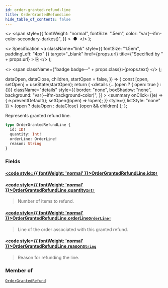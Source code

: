 ```yaml
---
id: order-granted-refund-line
title: OrderGrantedRefundLine
hide_table_of_contents: false
---
```


  <>
    <span
      style={{
        fontWeight: "normal",
        fontSize: ".5em",
        color: "var(--ifm-color-secondary-darkest)",
      }}
    >
      &nbsp;●&nbsp;
    </span>
  </>
);

  <>
    Specification
    <a
      className="link"
      style={{ fontSize: "1.5em", paddingLeft: "4px" }}
      target="\_blank"
      href={props.url}
      title={"Specified by " + props.url}
    >
      ⎘
    </a>
  </>
);

  <>
    <span className={"badge badge--" + props.class}>{props.text}</span>
  </>
);


  dataOpen,
  dataClose,
  children,
  startOpen = false,
}) => {
  const [open, setOpen] = useState(startOpen);
  return (
    <details
      {...(open ? { open: true } : {})}
      className="details"
      style={{
        border: "none",
        boxShadow: "none",
        background: "var(--ifm-background-color)",
      }}
    >
      <summary
        onClick={(e) => {
          e.preventDefault();
          setOpen((open) => !open);
        }}
        style={{ listStyle: "none" }}
      >
        {open ? dataOpen : dataClose}
      </summary>
      {open && children}
    </details>
  );
};

Represents granted refund line.

<Badge text="Added in Saleor 3.15" class="secondary margin-bottom--sm" />

<FeaturePreview />

```graphql
type OrderGrantedRefundLine {
  id: ID!
  quantity: Int!
  orderLine: OrderLine!
  reason: String
}
```

### Fields

#### [<code style={{ fontWeight: 'normal' }}>OrderGrantedRefundLine.<b>id</b></code>](#)<Bullet />[`ID!`](../../../api-reference/miscellaneous/scalars/id) <Badge class="secondary" text="non-null"/> <Badge class="secondary" text="scalar"/>

>

#### [<code style={{ fontWeight: 'normal' }}>OrderGrantedRefundLine.<b>quantity</b></code>](#)<Bullet />[`Int!`](../../../api-reference/miscellaneous/scalars/int) <Badge class="secondary" text="non-null"/> <Badge class="secondary" text="scalar"/>

> Number of items to refund.

#### [<code style={{ fontWeight: 'normal' }}>OrderGrantedRefundLine.<b>orderLine</b></code>](#)<Bullet />[`OrderLine!`](../../../api-reference/orders/objects/order-line) <Badge class="secondary" text="non-null"/> <Badge class="secondary" text="object"/>

> Line of the order associated with this granted refund.

#### [<code style={{ fontWeight: 'normal' }}>OrderGrantedRefundLine.<b>reason</b></code>](#)<Bullet />[`String`](../../../api-reference/miscellaneous/scalars/string) <Badge class="secondary" text="scalar"/>

> Reason for refunding the line.

### Member of

[`OrderGrantedRefund`](../../../api-reference/orders/objects/order-granted-refund) <Badge class="secondary" text="object"/>


